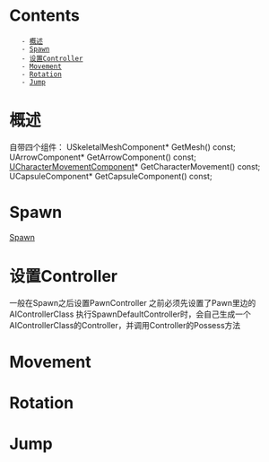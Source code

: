 = Contents =
    - [[#概述|概述]]
    - [[#Spawn|Spawn]]
    - [[#设置Controller|设置Controller]]
    - [[#Movement|Movement]]
    - [[#Rotation|Rotation]]
    - [[#Jump|Jump]]


= 概述 =
自带四个组件：
USkeletalMeshComponent* GetMesh() const;
UArrowComponent* GetArrowComponent() const;
[[UCharacterMovementComponent]]* GetCharacterMovement() const;
UCapsuleComponent* GetCapsuleComponent() const;

= Spawn =
[[Spawn]]

= 设置Controller =
一般在Spawn之后设置PawnController
之前必须先设置了Pawn里边的AIControllerClass
执行SpawnDefaultController时，会自己生成一个AIControllerClass的Controller，并调用Controller的Possess方法
{{{class="brush:c++"
	Char->SpawnDefaultController();
}}}

= Movement =
{{{class="brush:c++"
void AMyCharacter::MoveForward(float AxisValue) {
	FVector Direction = FRotationMatrix(Controller->GetControlRotation()).GetScaledAxis(EAxis::X);
    AddMovementInput(Direction, AxisValue);
}

void AMyCharacter::MoveRight(float AxisValue) {
	FVector Direction = FRotationMatrix(Controller->GetControlRotation()).GetScaledAxis(EAxis::Y);
	AddMovementInput(Direction, AxisValue);
}
}}}

= Rotation =
{{{class="brush:c++"
	// approach1: bind to pawn build-in functions
	void AMyPawn::SetupPlayerInputComponent(class UInputComponent* InputComponent) {
		InputComponent->BindAxis("Turn", this, &AddControllerYawInput);
		InputComponent->BindAxis("LookUp", this, &AddControllerPitchInput);
	}		
}}}

= Jump =
{{{class="brush:c++"
	// approatch1 : bind to character build-in value
	void AMyCharacter::SetupPlayerInputComponent(class UInputComponent* InputComponent) {
		InputComponent->BindAction("Jump", IE_Pressed, this, &ACharacter::StartJump);
		InputComponent->BindAction("Jump", IE_Released, this, &ACharacter::StopJump);
	}	
	
	void AMyCharacter::StartJump() {
		bPressedJump = true;
	}
	
	void AMyCharacter::StopJump() {
		bPressedJump = false;
	}
}}}
